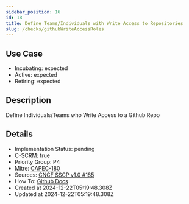 ```yaml
---
sidebar_position: 16
id: 18
title: Define Teams/Individuals with Write Access to Repositories
slug: /checks/githubWriteAccessRoles
---
```


## Use Case
<!-- LEVELS:START -->
- Incubating: expected
- Active: expected
- Retiring: expected
<!-- LEVELS:END -->

<!-- DESCRIPTION:START -->
## Description
Define Individuals/Teams who Write Access to a Github Repo
<!-- DESCRIPTION:END -->

<!-- DETAILS:START -->
## Details
- Implementation Status: pending
- C-SCRM: true
- Priority Group: P4
- Mitre: [CAPEC-180](https://capec.mitre.org/data/definitions/180.html)
- Sources: [CNCF SSCP v1.0 #185](https://github.com/cncf/tag-security/blob/main/supply-chain-security/supply-chain-security-paper/sscsp.md#define-individualsteams-that-are-responsible-for-code-in-a-repository-and-associated-coding-conventions)
- How To: [Github Docs](https://docs.github.com/en/organizations/managing-user-access-to-your-organizations-repositories/managing-repository-roles/repository-roles-for-an-organization)
- Created at 2024-12-22T05:19:48.308Z
- Updated at 2024-12-22T05:19:48.308Z
<!-- DETAILS:END -->
